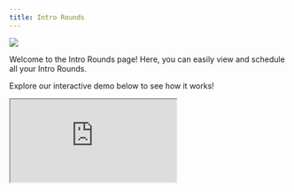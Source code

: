 ```yaml
---
title: Intro Rounds
---
```

![](/images/intro-rounds-1-optim.png)

Welcome to the Intro Rounds page! Here, you can easily view and schedule all your Intro Rounds. 

Explore our interactive demo below to see how it works!

<iframe
  src="https://capture.navattic.com/clw6oqhta00050bl8edo4g49v?hideMobileAlert=true&scale=1"
  style={{ border: "none", width: "100%", height: "546px" }}
  allow="fullscreen" 
  id="navattic-embed"
/>


---
<Tabs>
  <Tab title="Viewing Intro Rounds">
 Access a comprehensive view of your upcoming intros with matched Members and review records of all past intros.

    ![](/images/intro-rounds-2-optim.png)
  </Tab>
  <Tab title="Scheduling Intro Rounds">
    Schedule your Intro Round invitations with ease! Select the date and time, customize calendar invites, and choose how your Members can schedule. You can also set up recurring rounds on a weekly, bi-weekly, or monthly basis, with flexible invitation options: opt-in, opt-out, or neither.


    > Opt-in: You’ll get to ask if the member would like to join the club.
    > 

    > Opt-out: You have the option to leave or not join the Intro.
    >

    ![](/images/intro-rounds-3-optim.png)

    ![](/images/intro-rounds-4-optim.png)
  </Tab>
</Tabs>
